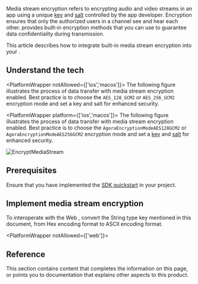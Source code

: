 
Media stream encryption refers to encrypting audio and video streams in an app using a unique [key](https://en.wikipedia.org/wiki/Public_key_certificate) and [salt](https://en.wikipedia.org/wiki/Salt_(cryptography)) controlled by the app developer. Encryption ensures that only the authorized users in a channel see and hear each other. <Vpd k="SDK" /> provides built-in encryption methods that you can use to guarantee data confidentiality during transmission.

This article describes how to integrate <Vg k="COMPANY" /> built-in media stream encryption into your <Vpl k="CLIENT" />.

## Understand the tech

<PlatformWrapper notAllowed={['ios','macos']}>
The following figure illustrates the process of data transfer with media stream encryption enabled. Best practice is to choose the `AES_128_GCM2` or `AES_256_GCM2` encryption mode and set a key and salt for enhanced security.
</PlatformWrapper>

<PlatformWrapper platform={['ios','macos']}>
The following figure illustrates the process of data transfer with media stream encryption enabled. Best practice is to choose the `AgoraEncryptionModeAES128GCM2` or `AgoraEncryptionModeAES256GCM2` encryption mode and set a [key](https://en.wikipedia.org/wiki/Public_key_certificate) and [salt](https://en.wikipedia.org/wiki/Salt_(cryptography)) for enhanced security.
</PlatformWrapper>

![EncryptMediaStream](/images/video-sdk/encrypt_media_streams_dataTransferProcess-temp.png)

## Prerequisites
Ensure that you have implemented the [SDK quickstart](../get-started/get-started-sdk) in your project. 

## Implement media stream encryption
<ProjectImplement/>

<PlatformWrapper platform="android, ios, macos, windows">
<Admonition type="info" title="Information">To interoperate with the Web <Vpd k="SDK" />, convert the String type key mentioned in this document, from Hex encoding format to ASCII encoding format.</Admonition>
</PlatformWrapper>

<PlatformWrapper notAllowed={['web']}>
## Reference
This section contains content that completes the information on this page, or points you to documentation that explains other aspects to this product.

<Reference/>

</PlatformWrapper>




